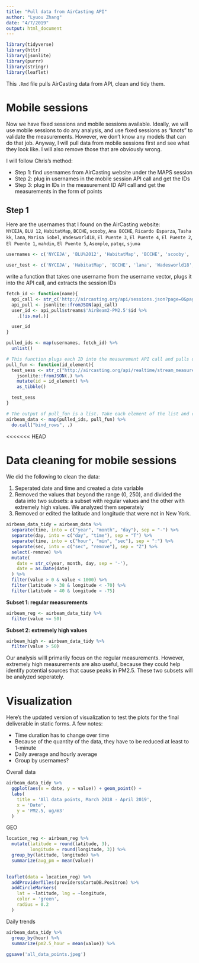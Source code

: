```yaml
---
title: "Pull data from AirCasting API"
author: "Lyuou Zhang"
date: "4/7/2019"
output: html_document
---
```


```r
library(tidyverse)
library(httr)
library(jsonlite)
library(purrr)
library(stringr)
library(leaflet)
```

This `.Rmd` file pulls AirCasting data from API, clean and tidy them.

# Mobile sessions

Now we have fixed sessions and mobile sessions available. Ideally, we will use mobile sessions to do any analysis, and use fixed sessions as "knots" to validate the measurements. However, we don't know any models that can do that job. Anyway, I will pull data from mobile sessions first and see what they look like. I will also remove those that are obviously wrong.

I will follow Chris's method:  
  
*  Step 1: find usernames from AirCasting website under the MAPS session
*  Step 2: plug in usernames in the mobile session API call and get the IDs
*  Step 3: plug in IDs in the measurement ID API call and get the measurements in the form of points

## Step 1

Here are the usernames that I found on the AirCasting website:  
`NYCEJA`, `BLU 12`, `HabitatMap`, `BCCHE`, `scooby`, `Ana BCCHE`, `Ricardo Esparza`, `Tasha kk`, `lana`, `Marisa Sobel`, `Wadesworld18`, `El Puente 3`, `El Puente 4`, `El Puente 2`, `El Puente 1`, `mahdin`, `El Puente 5`, `Asemple`, `patqc`, `sjuma`

```r
usernames <- c('NYCEJA', 'BLU%2012', 'HabitatMap', 'BCCHE', 'scooby', 'Ana%20BCCHE', 'Ricardo%20Esparza', 'Tasha%20kk', 'lana', 'Marisa%20Sobel', 'Wadesworld18', 'El%20Puente%201', 'El%20Puente%202', 'El%20Puente%203', 'El%20Puente%204', 'El%20Puente%205', 'mahdin', 'Asemple', 'patqc', 'sjuma')

user_test <- c('NYCEJA', 'HabitatMap', 'BCCHE', 'lana', 'Wadesworld18', 'patqc')
```

write a function that takes one username from the username vector, plugs it into the  API call, and extracts the session IDs

```r
fetch_id <- function(name){
  api_call <- str_c('http://aircasting.org/api/sessions.json?page=0&page_size=500&q[measurements]=true&q[time_from]=0&q[time_to]=2552648500&q[usernames]=', name)
  api_pull <- jsonlite::fromJSON(api_call)
  user_id <- api_pull$streams$'AirBeam2-PM2.5'$id %>% 
    .[!is.na(.)]

  user_id
}

pulled_ids <- map(usernames, fetch_id) %>% 
  unlist()
```

```r
# This function plugs each ID into the measurement API call and pulls data using that ID
pull_fun <- function(id_element){
  test_sess <- str_c("http://aircasting.org/api/realtime/stream_measurements.json/?end_date=2281550369000&start_date=0&stream_ids[]=",id_element) %>% 
    jsonlite::fromJSON(.) %>% 
    mutate(id = id_element) %>% 
    as_tibble()

  test_sess
}

# The output of pull_fun is a list. Take each element of the list and combine them into a tibble
airbeam_data <- map(pulled_ids, pull_fun) %>% 
  do.call("bind_rows", .)
```
<<<<<<< HEAD

# Data cleaning for mobile sessions

We did the following to clean the data:

1.  Seperated date and time and created a date variable 
2.  Removed the values that beyond the range (0, 250), and divided the data into two subsets: a subset with regular values and the other with extremely high values. We analyzed them seperately
3.  Removed or edited the latitude and longitude that were not in New York. 

```r
airbeam_data_tidy = airbeam_data %>% 
  separate(time, into = c("year", "month", "day"), sep = "-") %>% 
  separate(day, into = c("day", "time"), sep = "T") %>% 
  separate(time, into = c("hour", "min", "sec"), sep = ":") %>% 
  separate(sec, into = c("sec", "remove"), sep = "Z") %>% 
  select(-remove) %>% 
  mutate(
    date = str_c(year, month, day, sep = '-'),
    date = as.Date(date)
  ) %>% 
  filter(value > 0 & value < 1000) %>% 
  filter(latitude > 38 & longitude < -70) %>% 
  filter(latitude > 40 & longitude > -75)
```

**Subset 1: regular measurements**

```r
airbeam_reg <- airbeam_data_tidy %>% 
  filter(value <= 50)
```

**Subset 2: extremely high values**

```r
airbeam_high <- airbeam_data_tidy %>% 
  filter(value > 50)
```

Our analysis willl primarily focus on the regular measurements. However, extremely high measurements are also useful, because they could help identify potential sources that cause peaks in PM2.5. These two subsets will be analyzed seperately.

# Visualization

Here's the updated version of visualization to test the plots for the final deliverable in static forms. A few notes:  

*  Time duration has to change over time
*  Because of the quantity of the data, they have to be reduced at least to 1-minute
*  Daily average and hourly average
*  Group by usernames?

Overall data

```r
airbeam_data_tidy %>% 
  ggplot(aes(x = date, y = value)) + geom_point() +
  labs(
    title = 'All data points, March 2018 - April 2019',
    x = 'Date',
    y = 'PM2.5, ug/m3'
  )
```

GEO

```r
location_reg <- airbeam_reg %>%
  mutate(latitude = round(latitude, 3),
         longitude = round(longitude, 3)) %>% 
  group_by(latitude, longitude) %>% 
  summarize(avg_pm = mean(value))
  

leaflet(data = location_reg) %>% 
  addProviderTiles(providers$CartoDB.Positron) %>% 
  addCircleMarkers(
    lat = ~latitude, lng = ~longitude,
    color = 'green',
    radius = 0.2
  )
```

Daily trends

```r
airbeam_data_tidy %>% 
  group_by(hour) %>% 
  summarize(pm2.5_hour = mean(value)) %>% 
  
ggsave('all_data_points.jpeg')
```














